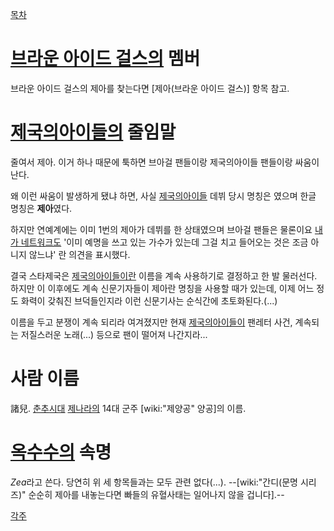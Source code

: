 [[목차]]
= [[브라운 아이드 걸스]]의 멤버 =
브라운 아이드 걸스의 제아를 찾는다면 [제아(브라운 아이드 걸스)] 항목 참고.

= [[제국의아이들]]의 줄임말 =
줄여서 제아. 이거 하나 때문에 툭하면 브아걸 팬들이랑 제국의아이들 팬들이랑 싸움이 난다.

왜 이런 싸움이 발생하게 됐냐 하면, 사실 [[제국의아이들]] 데뷔 당시 명칭은 '''{{{ZE:A}}}''' 였으며 한글 명칭은 '''제아'''였다. 

하지만 연예계에는 이미 1번의 제아가 데뷔를 한 상태였으며 브아걸 팬들은 물론이요 [[내가 네트워크]]도 '이미 예명을 쓰고 있는 가수가 있는데 그걸 치고 들어오는 것은 조금 아니지 않느냐' 란 의견을 표시했다. 

결국 스타제국은 [[제국의아이들]]이란 이름을 계속 사용하기로 결정하고 한 발 물러선다. 하지만 이 이후에도 계속 신문기자들이 제아란 명칭을 사용할 때가 있는데, 이제 어느 정도 화력이 갖춰진 브덕들인지라 이런 신문기사는 순식간에 초토화된다.(...)

이름을 두고 분쟁이 계속 되리라 여겨졌지만 현재 [[제국의아이들]]이 팬레터 사건, 계속되는 저질스러운 노래(...) 등으로 팬이 떨어져 나간지라...

= 사람 이름 =
諸兒. [[춘추시대]] [[제나라]]의 14대 군주 [wiki:"제양공" 양공]의 이름.

= [[옥수수]]의 속명 =
''Zea''라고 쓴다. 당연히 위 세 항목들과는 모두 관련 없다(...). --[wiki:"간디(문명 시리즈)" 순순히 제아를 내놓는다면 빠들의 유혈사태는 일어나지 않을 겁니다].--

[[각주]]

